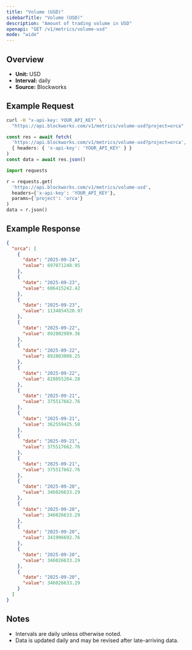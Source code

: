 ```yaml
---
title: "Volume (USD)"
sidebarTitle: "Volume (USD)"
description: "Amount of trading volume in USD"
openapi: "GET /v1/metrics/volume-usd"
mode: "wide"
---
```


## Overview

- **Unit:** USD
- **Interval:** daily
- **Source:** Blockworks

## Example Request

<CodeGroup>

```bash cURL
curl -H "x-api-key: YOUR_API_KEY" \
  "https://api.blockworks.com/v1/metrics/volume-usd?project=orca"
```

```typescript TypeScript
const res = await fetch(
  'https://api.blockworks.com/v1/metrics/volume-usd?project=orca',
  { headers: { 'x-api-key': 'YOUR_API_KEY' } }
)
const data = await res.json()
```

```python Python
import requests

r = requests.get(
  'https://api.blockworks.com/v1/metrics/volume-usd',
  headers={'x-api-key': 'YOUR_API_KEY'},
  params={'project': 'orca'}
)
data = r.json()
```

</CodeGroup>

## Example Response

```json
{
  "orca": [
    {
      "date": "2025-09-24",
      "value": 697071248.95
    },
    {
      "date": "2025-09-23",
      "value": 606415242.42
    },
    {
      "date": "2025-09-23",
      "value": 1134854520.97
    },
    {
      "date": "2025-09-22",
      "value": 892802989.36
    },
    {
      "date": "2025-09-22",
      "value": 892803008.25
    },
    {
      "date": "2025-09-22",
      "value": 828055204.28
    },
    {
      "date": "2025-09-21",
      "value": 375517662.76
    },
    {
      "date": "2025-09-21",
      "value": 362559425.58
    },
    {
      "date": "2025-09-21",
      "value": 375517662.76
    },
    {
      "date": "2025-09-21",
      "value": 375517662.76
    },
    {
      "date": "2025-09-20",
      "value": 346026633.29
    },
    {
      "date": "2025-09-20",
      "value": 346026633.29
    },
    {
      "date": "2025-09-20",
      "value": 341996692.76
    },
    {
      "date": "2025-09-20",
      "value": 346026633.29
    },
    {
      "date": "2025-09-20",
      "value": 346026633.29
    }
  ]
}
```

## Notes
- Intervals are daily unless otherwise noted.
- Data is updated daily and may be revised after late-arriving data.